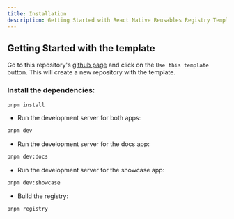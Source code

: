 ```yaml
---
title: Installation
description: Getting Started with React Native Reusables Registry Template
---
```


## Getting Started with the template

Go to this repository's [github page](https://github.com/gabimoncha/rnr-registry-template) and click on the `Use this template` button. This will create a new repository with the template.

### Install the dependencies:

```bash
pnpm install
```

- Run the development server for both apps:

```bash
pnpm dev
```

- Run the development server for the docs app:

```bash
pnpm dev:docs
```

- Run the development server for the showcase app:

```bash
pnpm dev:showcase
```

- Build the registry:

```bash
pnpm registry
```
